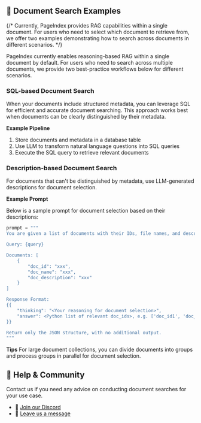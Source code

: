 ## 📄 Document Search Examples

{/* Currently, PageIndex provides RAG capabilities within a single document. 
For users who need to select which document to retrieve from, we offer two examples demonstrating how to search across documents in different scenarios. */}

PageIndex currently enables reasoning-based RAG within a single document by default.
For users who need to search across multiple documents, we provide two best-practice workflows below for different scenarios.

### SQL-based Document Search

When your documents include structured metadata, you can leverage SQL for efficient and accurate document searching. This approach works best when documents can be clearly distinguished by their metadata.

**Example Pipeline**
1. Store documents and metadata in a database table  
2. Use LLM to transform natural language questions into SQL queries  
3. Execute the SQL query to retrieve relevant documents  


### Description-based Document Search

For documents that can't be distinguished by metadata, use LLM-generated descriptions for document selection.

**Example Prompt**

Below is a sample prompt for document selection based on their descriptions:

```python
prompt = """ 
You are given a list of documents with their IDs, file names, and descriptions. Your task is to select documents that may contain information relevant to answering the user query.

Query: {query}

Documents: [
    {
        "doc_id": "xxx",
        "doc_name": "xxx",
        "doc_description": "xxx"
    }
]

Response Format:
{{
    "thinking": "<Your reasoning for document selection>",
    "answer": <Python list of relevant doc_ids>, e.g. ['doc_id1', 'doc_id2']. Return [] if no documents are relevant.
}}

Return only the JSON structure, with no additional output.
"""
```

<div className="mt-4 bg-yellow-50 dark:bg-yellow-900/30 rounded-md p-4 my-2 border border-yellow-200 dark:border-yellow-700">
<strong>Tips</strong>
For large document collections, you can divide documents into groups and process groups in parallel for document selection.
</div>


## 💬 Help & Community
Contact us if you need any advice on conducting document searches for your use case.

- 🤝 [Join our Discord](https://discord.gg/VuXuf29EUj)  
- 📨 [Leave us a message](https://ii2abc2jejf.typeform.com/to/meB40zV0)